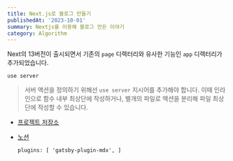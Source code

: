 ```yaml
---
title: Next.js로 블로그 만들기
publishedAt: '2023-10-01'
summary: Nextjs를 이용해 블로그 만든 이야기
category: Algorithm
---
```


Next의 13버전이 출시되면서 기존의 `page` 디렉터리와 유사한 기능인 `app` 디렉터리가 추가되었습니다.

<code>use server</code>

> 서버 액션을 정의하기 위해선 `use server` 지시어를 추가해야 합니다. 이때 인라인으로 함수 내부 최상단에 작성하거나, 별개의 파일로 액션을 분리해 파일 최상단에 작성할 수 있습니다.

- [프로젝트 저장소](https://github.com/yujiseok/jobkok)
- [노션](https://www.notion.so/3-e6ecfb1d3143440f9afa58481929ab5a)

  <code>plugins: [ 'gatsby-plugin-mdx', ]</code>
